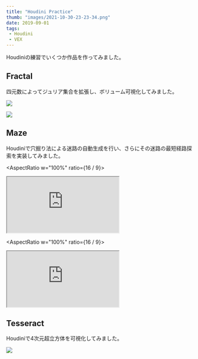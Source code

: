 ```yaml
---
title: "Houdini Practice"
thumb: "images/2021-10-30-23-23-34.png"
date: 2019-09-01
tags:
 - Houdini
 - VEX
---
```



Houdiniの練習でいくつか作品を作ってみました。

## Fractal

四元数によってジュリア集合を拡張し、ボリューム可視化してみました。

![](images/2021-10-30-23-23-16.png)

![](images/2021-10-30-23-23-34.png)

## Maze

Houdiniで穴掘り法による迷路の自動生成を行い、さらにその迷路の最短経路探索を実装してみました。

<AspectRatio w="100%" ratio={16 / 9}>
  <iframe
    title=""
    src="https://www.youtube.com/embed/u9zstsFlBdw"
    allowFullScreen
  ></iframe>
</AspectRatio>

<AspectRatio w="100%" ratio={16 / 9}>
  <iframe
    title=""
    src="https://www.youtube.com/embed/FZBWvUZFv0s"
    allowFullScreen
  ></iframe>
</AspectRatio>

## Tesseract

Houdiniで4次元超立方体を可視化してみました。

![](https://raw.githubusercontent.com/yknishidate/storage/master/Tesseract.webp)
